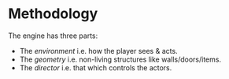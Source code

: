 
<BlogHeader number="2" date="1/Sep/2020" />

# Methodology

The engine has three parts:

- The _environment_ i.e. how the player sees & acts.
- The _geometry_ i.e. non-living structures like walls/doors/items.
- The _director_ i.e. that which controls the actors.

<EnvDemo envKey="b2-d1" />
